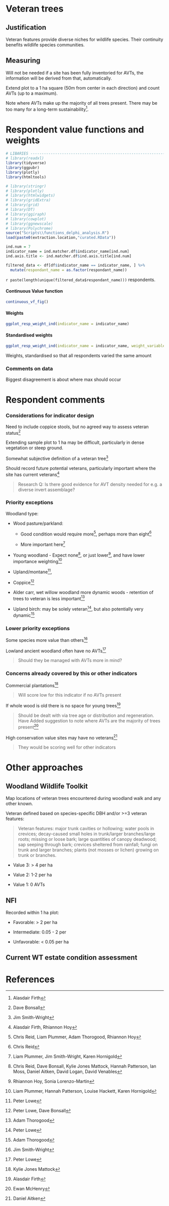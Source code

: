 # Veteran trees

## Justification

Veteran features provide diverse niches for wildlife species. Their continuity benefits wildlife species communities.

## Measuring

Will not be needed if a site has been fully inventoried for AVTs, the information will be derived from that, automatically.

Extend plot to a 1 ha square (50m from center in each direction) and count AVTs (up to a maximum).

Note where AVTs make up the majority of all trees present. There may be too many for a long-term sustainability[^11_avts-1].

[^11_avts-1]: Alasdair Firth

# Respondent value functions and weights

```r

# LIBARIES ---------------------------------------------------------------
# library(readxl)
library(tidyverse)
library(ggpubr)
library(plotly)
library(htmltools)

# library(stringr)
# library(plotly)
# library(htmlwidgets)
# library(gridExtra)
# library(grid)
# library(DT)
# library(ggiraph)
# library(cowplot)
# library(ggnewscale)
# library(Polychrome)
source("Scripts\\functions_delphi_analysis.R")
load(paste0(extraction.location,"curated.RData"))
```

```r

ind.num = 7
indicator_name = ind.matcher.df$indicator_name[ind.num]
ind.axis.title <- ind.matcher.df$ind.axis.title[ind.num]

filtered_data <- df[df$indicator_name == indicator_name, ] %>% 
  mutate(respondant_name = as.factor(respondant_name))

```

`r paste(length(unique(filtered_data$respondant_name)))` respondents.

::: panel-tabset
#### Continuous Value function

```r

continuous_vf_fig()

```

#### Weights

```r

ggplot_resp_weight_ind(indicator_name = indicator_name)

```

#### Standardised weights

```r

ggplot_resp_weight_ind(indicator_name = indicator_name, weight_variable = "weight_standardised")

```

Weights, standardised so that all respondents varied the same amount
:::

### Comments on data

Biggest disagreement is about where max should occur

# Respondent comments

### Considerations for indicator design

Need to include coppice stools, but no agreed way to assess veteran status[^11_avts-2]

[^11_avts-2]: Dave Bonsall

Extending sample plot to 1 ha may be difficult, particularly in dense vegetation or steep ground.

Somewhat subjective definition of a veteran tree[^11_avts-3]

[^11_avts-3]: Jim Smith-Wright

Should record future potential veterans, particularly important where the site has current veterans[^11_avts-4]

[^11_avts-4]: Alasdair Firth, Rhiannon Hoy

> Research Q: Is there good evidence for AVT density needed for e.g. a diverse invert assemblage?

### Priority exceptions

Woodland type:

-   Wood pasture/parkland:

    -   Good condition would require more[^11_avts-5], perhaps more than eight[^11_avts-6]

    -   More important here[^11_avts-7]

-   Young woodland - Expect none[^11_avts-8], or just lower[^11_avts-9], and have lower importance weighting[^11_avts-10]

-   Upland/montane[^11_avts-11],

-   Coppice[^11_avts-12]

-   Alder carr, wet willow woodland more dynamic woods - retention of trees to veteran is less important[^11_avts-13]

-   Upland birch: may be solely veteran[^11_avts-14], but also potentially very dynamic[^11_avts-15]

[^11_avts-5]: Chris Reid, Liam Plummer, Adam Thorogood, Rhiannon Hoy

[^11_avts-6]: Chris Reid

[^11_avts-7]: Liam Plummer, Jim Smith-Wright, Karen Hornigold

[^11_avts-8]: Chris Reid, Dave Bonsall, Kylie Jones Mattock, Hannah Patterson, Ian Moss, Daniel Aitken, David Logan, David Venables

[^11_avts-9]: Rhiannon Hoy, Sonia Lorenzo-Martin

[^11_avts-10]: Liam Plummer, Hannah Patterson, Louise Hackett, Karen Hornigold

[^11_avts-11]: Peter Lowe

[^11_avts-12]: Peter Lowe, Dave Bonsall

[^11_avts-13]: Adam Thorogood

[^11_avts-14]: Peter Lowe

[^11_avts-15]: Adam Thorogood

### Lower priority exceptions

Some species more value than others[^11_avts-16]

[^11_avts-16]: Jim Smith-Wright

Lowland ancient woodland often have no AVTs[^11_avts-17]

[^11_avts-17]: Peter Lowe

> Should they be managed with AVTs more in mind?

### Concerns already covered by this or other indicators

Commercial plantations[^11_avts-18]

[^11_avts-18]: Kylie Jones Mattock

> Will score low for this indicator if no AVTs present

If whole wood is old there is no space for young trees[^11_avts-19]

[^11_avts-19]: Alasdair Firth

> Should be dealt with via tree age or distribution and regeneration. Have Added suggestion to note where AVTs are the majority of trees present[^11_avts-20]

[^11_avts-20]: Ewan McHenry

High conservation value sites may have no veterans[^11_avts-21]

[^11_avts-21]: Daniel Aitken

> They would be scoring well for other indicators

# Other approaches

## Woodland Wildlife Toolkit

Map locations of veteran trees encountered during woodland walk and any other known.

Veteran defined based on species-specific DBH and/or \>=3 veteran features:

> Veteran features: major trunk cavities or hollowing; water pools in crevices; decay-caused small holes in trunk/larger branches/large roots; missing or loose bark; large quantities of canopy deadwood; sap seeping through bark; crevices sheltered from rainfall; fungi on trunk and larger branches; plants (not mosses or lichen) growing on trunk or branches.

-   Value 3: \> 4 per ha

-   Value 2: 1-2 per ha

-   Value 1: 0 AVTs

## NFI

Recorded within 1 ha plot:

-   Favorable: \> 2 per ha

-   Intermediate: 0.05 - 2 per

-   Unfavorable: \< 0.05 per ha

## Current WT estate condition assessment

# References
